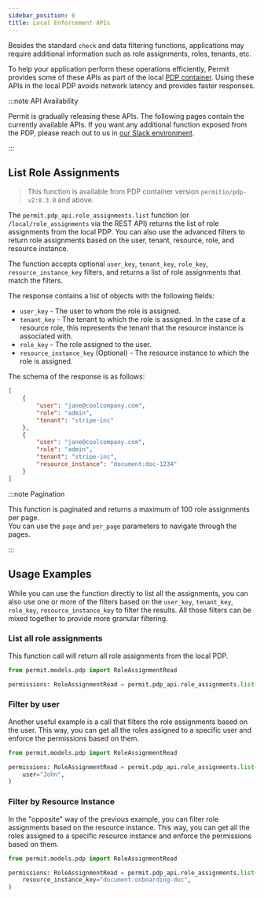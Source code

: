 ```yaml
---
sidebar_position: 6
title: Local Enforcement APIs
---
```




Besides the standard `check` and data filtering functions, applications may require additional information such as role assignments, roles, tenants, etc.

To help your application perform these operations efficiently, Permit provides some of these APIs as part of the local [PDP container](/how-to/deploy/deploy-to-production). Using these APIs in the local PDP avoids network latency and provides faster responses.

:::note API Availability

Permit is gradually releasing these APIs. The following pages contain the currently available APIs. If you want any additional function exposed from the PDP, please reach out to us in [our Slack environment](https://io.permit.io/slack).

:::

## List Role Assignments

> This function is available from PDP container version `permitio/pdp-v2:0.3.0` and above.

The `permit.pdp_api.role_assignments.list` function (or `/local/role_assignments` via the REST API) returns the list of role assignments from the local PDP.
You can also use the advanced filters to return role assignments based on the user, tenant, resource, role, and resource instance.

The function accepts optional `user_key`, `tenant_key`, `role_key`, `resource_instance_key` filters,
and returns a list of role assignments that match the filters. 

The response contains a list of objects with the following fields:
- `user_key` - The user to whom the role is assigned.
- `tenant_key` - The tenant to which the role is assigned. In the case of a resource role, this represents the tenant that the resource instance is associated with.
- `role_key` - The role assigned to the user.
- `resource_instance_key` (Optional) - The resource instance to which the role is assigned.

The schema of the response is as follows:
```json
[
    {
        "user": "jane@coolcompany.com",
        "role": "admin",
        "tenant": "stripe-inc"
    },
    {
        "user": "jane@coolcompany.com",
        "role": "admin",
        "tenant": "stripe-inc",
        "resource_instance": "document:doc-1234"
    }
]
```

:::note Pagination

This function is paginated and returns a maximum of 100 role assignments per page. <br />
You can use the `page` and `per_page` parameters to navigate through the pages.

:::


## Usage Examples
While you can use the function directly to list all the assignments, you can also use one or more of the filters based on the `user_key`, `tenant_key`, `role_key`, `resource_instance_key` to filter the results.
All those filters can be mixed together to provide more granular filtering.


### List all role assignments

This function call will return all role assignments from the local PDP.

<Tabs groupId="language">
<TabItem value="python" label="Python">

```python
from permit.models.pdp import RoleAssignmentRead

permissions: RoleAssignmentRead = permit.pdp_api.role_assignments.list();

```

</TabItem>
</Tabs>

### Filter by user

Another useful example is a call that filters the role assignments based on the user. This way, you can get all the roles assigned to a specific user and enforce the permissions based on them.

<Tabs groupId="language">
<TabItem value="python" label="Python">

```python
from permit.models.pdp import RoleAssignmentRead

permissions: RoleAssignmentRead = permit.pdp_api.role_assignments.list(
    user="John",
)

```

</TabItem>
</Tabs>


### Filter by Resource Instance

In the "opposite" way of the previous example, you can filter role assignments based on the resource instance. This way, you can get all the roles assigned to a specific resource instance and enforce the permissions based on them.

<Tabs groupId="language">
<TabItem value="python" label="Python">

```python
from permit.models.pdp import RoleAssignmentRead

permissions: RoleAssignmentRead = permit.pdp_api.role_assignments.list(
    resource_instance_key="document:onboarding-doc",
)

```

</TabItem>
</Tabs>

